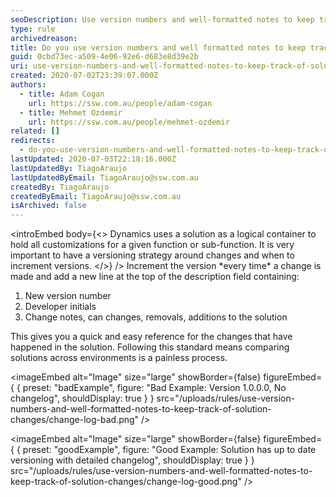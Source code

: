 ```yaml
---
seoDescription: Use version numbers and well-formatted notes to keep track of solution changes, ensuring easy reference for customizations and painless environment comparisons.
type: rule
archivedreason:
title: Do you use version numbers and well formatted notes to keep track of solution changes?
guid: 0cbd73ec-a509-4e06-92e6-d683e8d39e2b
uri: use-version-numbers-and-well-formatted-notes-to-keep-track-of-solution-changes
created: 2020-07-02T23:39:07.000Z
authors:
  - title: Adam Cogan
    url: https://ssw.com.au/people/adam-cogan
  - title: Mehmet Ozdemir
    url: https://ssw.com.au/people/mehmet-ozdemir
related: []
redirects:
  - do-you-use-version-numbers-and-well-formatted-notes-to-keep-track-of-solution-changes
lastUpdated: 2020-07-03T22:18:16.000Z
lastUpdatedBy: TiagoAraujo
lastUpdatedByEmail: TiagoAraujo@ssw.com.au
createdBy: TiagoAraujo
createdByEmail: TiagoAraujo@ssw.com.au
isArchived: false
---
```


<introEmbed
  body={<>
Dynamics uses a solution as a logical container to hold all customizations for a given function or sub-function. It is very important to have a versioning strategy around changes and when to increment versions.
  </>}
/>
Increment the version \*every time\* a change is made and add a new line at the top of the description field containing:

1. New version number
2. Developer initials
3. Change notes, can changes, removals, additions to the solution

This gives you a quick and easy reference for the changes that have happened in the solution. Following this standard means comparing solutions across environments is a painless process.

<imageEmbed
  alt="Image"
  size="large"
  showBorder={false}
  figureEmbed={ {
    preset: "badExample",
    figure: "Bad Example: Version 1.0.0.0, No changelog",
    shouldDisplay: true
  } }
  src="/uploads/rules/use-version-numbers-and-well-formatted-notes-to-keep-track-of-solution-changes/change-log-bad.png"
/>

<imageEmbed
  alt="Image"
  size="large"
  showBorder={false}
  figureEmbed={ {
    preset: "goodExample",
    figure: "Good Example: Solution has up to date versioning with detailed changelog",
    shouldDisplay: true
  } }
  src="/uploads/rules/use-version-numbers-and-well-formatted-notes-to-keep-track-of-solution-changes/change-log-good.png"
/>

